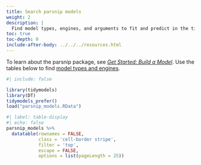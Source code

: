 ```yaml
---
title: Search parsnip models
weight: 2
description: | 
  Find model types, engines, and arguments to fit and predict in the tidymodels framework.
toc: true
toc-depth: 0
include-after-body: ../../../resources.html
---
```


To learn about the parsnip package, see [*Get Started: Build a Model*](/start/models/). Use the tables below to find [model types and engines](#models).

```r
#| include: false

library(tidymodels)
library(DT)
tidymodels_prefer()
load("parsnip_models.RData")
```

```r
#| label: table-display
#| echo: false
parsnip_models %>% 
  datatable(rownames = FALSE,
            class = 'cell-border stripe',
            filter = 'top',
            escape = FALSE,
            options = list(pageLength = 25))
```
